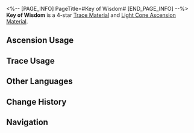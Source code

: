 <%-- [PAGE_INFO]
PageTitle=#Key of Wisdom#
[END_PAGE_INFO] --%>
{{Item Infobox
|id          = 110133
|image       = Item Key of Wisdom.png{{subst:void|<!--$UPLOAD:<<SpriteOutput/ItemFigures/110133.png>-<Item Key of Wisdom.png>-<Item Icons>>-->}}
|type        = Trace Material
|type2       = Light Cone Ascension Material
|invCategory = Upgrade Materials
|rarity      = 4
|effect      = 
|description = A mythical key that appears in the hands of the greatest prodigies of the cosmos. Used to level up Traces significantly for {{Color|h|Erudition}} characters.
|source1     = [[Calyx (Crimson): Bud of Erudition (undefined)]]
|source2     = [[Omni-Synthesizer]] &mdash; Material Synthesis
|source3     = [[Omni-Synthesizer]] &mdash; Material Exchange
}}
{{Description|This is the proof of invitation to the halls of the Nous Temple.<br />Finding the door of which this key opens is a far more arduous task than obtaining the key itself. Those who pass through the doors will immediately realize the impossibility of returning to this side.<br /><br />''"The Erudition does not have answers to the universe, but it will teach you how to ask the right questions."''}}
'''Key of Wisdom''' is a 4-star [[Trace Material]] and [[Light Cone Ascension Material]].

==Ascension Usage==
{{Ascension Usage}}

==Trace Usage==
{{Trace Usage}}

==Other Languages==
{{Other Languages
|en   = Key of Wisdom
|zhs  = 智识之钥
|zht  = 智識之鑰
|ja   = 叡智のカギ
|ko   = 지식의 열쇠
|es   = Llave de la sabiduría
|fr   = Clé de la sagesse
|ru   = Ключ к мудрости
|th   = Key of Wisdom
|vi   = Chìa Khóa Trí Tuệ
|de   = Schlüssel der Weisheit
|id   = Key of Wisdom
|pt   = Chave da Sabedoria
}}

==Change History==
{{Change History|1.0}}

==Navigation==
{{Upgrade Material Navbox}}